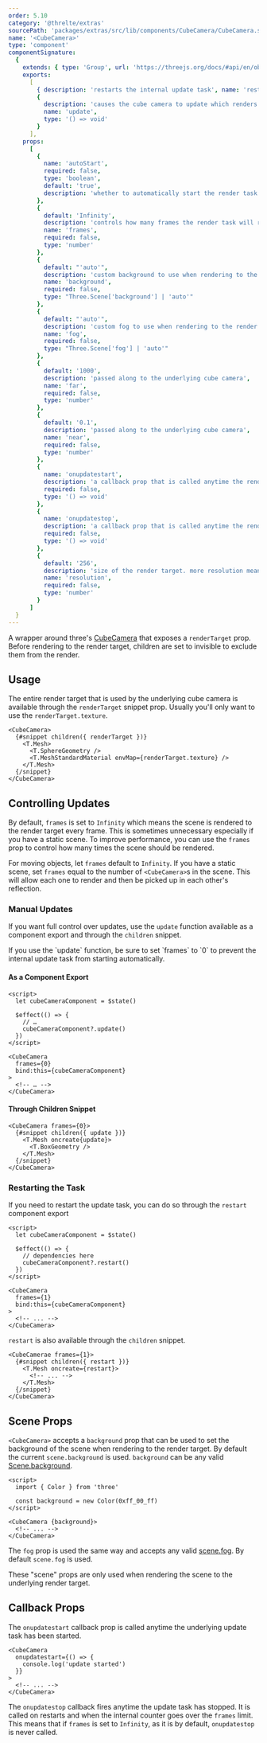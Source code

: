 ```yaml
---
order: 5.10
category: '@threlte/extras'
sourcePath: 'packages/extras/src/lib/components/CubeCamera/CubeCamera.svelte'
name: '<CubeCamera>'
type: 'component'
componentSignature:
  {
    extends: { type: 'Group', url: 'https://threejs.org/docs/#api/en/objects/Group' },
    exports:
      [
        { description: 'restarts the internal update task', name: 'restart', type: '() => void' },
        {
          description: 'causes the cube camera to update which renders to the render target',
          name: 'update',
          type: '() => void'
        }
      ],
    props:
      [
        {
          name: 'autoStart',
          required: false,
          type: 'boolean',
          default: 'true',
          description: 'whether to automatically start the render task.'
        },
        {
          default: 'Infinity',
          description: 'controls how many frames the render task will run for',
          name: 'frames',
          required: false,
          type: 'number'
        },
        {
          default: "'auto'",
          description: 'custom background to use when rendering to the render target',
          name: 'background',
          required: false,
          type: "Three.Scene['background'] | 'auto'"
        },
        {
          default: "'auto'",
          description: 'custom fog to use when rendering to the render target',
          name: 'fog',
          required: false,
          type: "Three.Scene['fog'] | 'auto'"
        },
        {
          default: '1000',
          description: 'passed along to the underlying cube camera',
          name: 'far',
          required: false,
          type: 'number'
        },
        {
          default: '0.1',
          description: 'passed along to the underlying cube camera',
          name: 'near',
          required: false,
          type: 'number'
        },
        {
          name: 'onupdatestart',
          description: 'a callback prop that is called anytime the render task is started',
          required: false,
          type: '() => void'
        },
        {
          name: 'onupdatestop',
          description: 'a callback prop that is called anytime the render task is stopped',
          required: false,
          type: '() => void'
        },
        {
          default: '256',
          description: 'size of the render target. more resolution means more detail',
          name: 'resolution',
          required: false,
          type: 'number'
        }
      ]
  }
---
```


A wrapper around three's
[CubeCamera](https://threejs.org/docs/index.html#api/en/cameras/CubeCamera) that
exposes a `renderTarget` prop. Before rendering to the render target, children
are set to invisible to exclude them from the render.

<Example path="extras/cube-camera" />

## Usage

The entire render target that is used by the underlying cube camera is available
through the `renderTarget` snippet prop. Usually you'll only want to use the
`renderTarget.texture`.

```svelte
<CubeCamera>
  {#snippet children({ renderTarget })}
    <T.Mesh>
      <T.SphereGeometry />
      <T.MeshStandardMaterial envMap={renderTarget.texture} />
    </T.Mesh>
  {/snippet}
</CubeCamera>
```

## Controlling Updates

By default, `frames` is set to `Infinity` which means the scene is rendered to
the render target every frame. This is sometimes unnecessary especially if you
have a static scene. To improve performance, you can use the `frames` prop to
control how many times the scene should be rendered.

For moving objects, let `frames` default to `Infinity`. If you have a static
scene, set `frames` equal to the number of `<CubeCamera>`s in the scene. This
will allow each one to render and then be picked up in each other's reflection.

### Manual Updates

If you want full control over updates, use the `update` function available as a
component export and through the `children` snippet.

<Tip type="warning">
  If you use the `update` function, be sure to set `frames` to `0` to prevent the internal update
  task from starting automatically.
</Tip>

#### As a Component Export

```svelte title="Scene.svelte"
<script>
  let cubeCameraComponent = $state()

  $effect(() => {
    // …
    cubeCameraComponent?.update()
  })
</script>

<CubeCamera
  frames={0}
  bind:this={cubeCameraComponent}
>
  <!-- … -->
</CubeCamera>
```

#### Through Children Snippet

```svelte title="Scene.svelte"
<CubeCamera frames={0}>
  {#snippet children({ update })}
    <T.Mesh oncreate{update}>
      <T.BoxGeometry />
    </T.Mesh>
  {/snippet}
</CubeCamera>
```

### Restarting the Task

If you need to restart the update task, you can do so through the `restart`
component export

```svelte
<script>
  let cubeCameraComponent = $state()

  $effect(() => {
    // dependencies here
    cubeCameraComponent?.restart()
  })
</script>

<CubeCamera
  frames={1}
  bind:this={cubeCameraComponent}
>
  <!-- ... -->
</CubeCamera>
```

`restart` is also available through the `children` snippet.

```svelte
<CubeCamerae frames={1}>
  {#snippet children({ restart })}
    <T.Mesh oncreate={restart}>
      <!-- ... -->
    </T.Mesh>
  {/snippet}
</CubeCamera>
```

## Scene Props

`<CubeCamera>` accepts a `background` prop that can be used to set the
background of the scene when rendering to the render target. By default the
current `scene.background` is used. `background` can be any valid
[Scene.background](https://threejs.org/docs/index.html#api/en/scenes/Scene.background).

```svelte
<script>
  import { Color } from 'three'

  const background = new Color(0xff_00_ff)
</script>

<CubeCamera {background}>
  <!-- ... -->
</CubeCamera>
```

The `fog` prop is used the same way and accepts any valid
[scene.fog](https://threejs.org/docs/index.html#api/en/scenes/Scene.fog). By
default `scene.fog` is used.

These "scene" props are only used when rendering the scene to the underlying
render target.

## Callback Props

The `onupdatestart` callback prop is called anytime the underlying update task
has been started.

```svelte
<CubeCamera
  onupdatestart={() => {
    console.log('update started')
  }}
>
  <!-- ... -->
</CubeCamera>
```

The `onupdatestop` callback fires anytime the update task has stopped. It is
called on restarts and when the internal counter goes over the `frames` limit.
This means that if `frames` is set to `Infinity`, as it is by default,
`onupdatestop` is never called.
